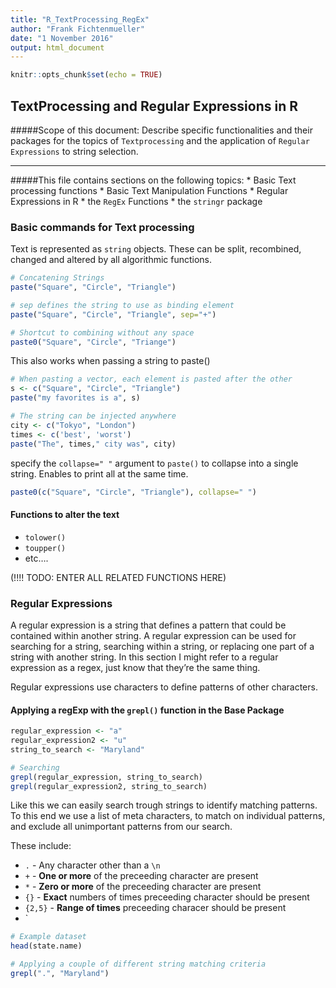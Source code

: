 ```yaml
---
title: "R_TextProcessing_RegEx"
author: "Frank Fichtenmueller"
date: "1 November 2016"
output: html_document
---
```


```r
knitr::opts_chunk$set(echo = TRUE)
```


## TextProcessing and Regular Expressions in R


#####Scope of this document:
Describe specific functionalities and their packages for the topics of `Textprocessing` and the application of `Regular Expressions` to string selection. 

*** 

#####This file contains sections on the following topics:
* Basic Text processing functions
* Basic Text Manipulation Functions
* Regular Expressions in R
* the `RegEx` Functions
* the `stringr` package

### Basic commands for Text processing
Text is represented as `string` objects. These can be split, recombined, changed and altered by all algorithmic functions. 

```r
# Concatening Strings
paste("Square", "Circle", "Triangle")

# sep defines the string to use as binding element
paste("Square", "Circle", "Triangle", sep="+")

# Shortcut to combining without any space
paste0("Square", "Circle", "Triange")
```

This also works when passing a string to paste()
```r
# When pasting a vector, each element is pasted after the other
s <- c("Square", "Circle", "Triangle")
paste("my favorites is a", s)

# The string can be injected anywhere
city <- c("Tokyo", "London")
times <- c('best', 'worst')
paste("The", times," city was", city)
```

specify the `collapse=" "` argument to `paste()` to collapse into a single string.
Enables to print all at the same time.
```r
paste0(c("Square", "Circle", "Triangle"), collapse=" ")
```

#### Functions to alter the text

* `tolower()`
* `toupper()`
* etc....

(!!!! TODO: ENTER ALL RELATED FUNCTIONS HERE)


### Regular Expressions
A regular expression is a string that defines a pattern that could be contained within another string. A regular expression can be used for searching for a string, searching within a string, or replacing one part of a string with another string. In this section I might refer to a regular expression as a regex, just know that they're the same thing.

Regular expressions use characters to define patterns of other characters.


#### Applying a regExp with the `grepl()` function in the Base Package

```r
regular_expression <- "a"
regular_expression2 <- "u"
string_to_search <- "Maryland"

# Searching 
grepl(regular_expression, string_to_search)
grepl(regular_expression2, string_to_search)
```

Like this we can easily search trough strings to identify matching patterns. To this end we use a list of meta characters,
to match on individual patterns, and exclude all unimportant patterns from our search.

These include:

* `.` - Any character other than a `\n`
* `+` - **One or more** of the preceeding character are present
* `*` - **Zero or more** of the preceeding character are present
* `{}` - **Exact** numbers of times preceeding character should be present
* `{2,5}` - **Range of times** preceeding characer should be present
* `




```r
# Example dataset
head(state.name)

# Applying a couple of different string matching criteria
grepl(".", "Maryland")

```

